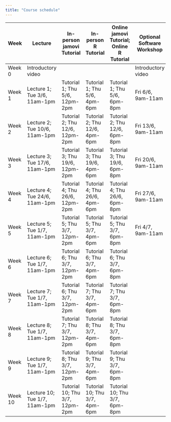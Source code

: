 ```yaml
---
title: "Course schedule"
---
```


| Week    | Lecture                        | In-person jamovi Tutorial      | In-person R Tutorial          | Online jamovi Tutorial; Online R Tutorial | Optional Software Workshop |
|---------|--------------------------------|--------------------------------|-------------------------------|-------------------------------------------|----------------------------|
| Week 0  | Introductory video             |                                |                               |                                           | Introductory video         |
| Week 1  | Lecture 1; Tue 3/6, 11am-1pm   | Tutorial 1; Thu 5/6, 12pm-2pm  | Tutorial 1; Thu 5/6, 4pm-6pm  |  Tutorial 1; Thu 5/6, 6pm-8pm             | Fri 6/6, 9am-11am          |
| Week 2  | Lecture 2; Tue 10/6, 11am-1pm  | Tutorial 2; Thu 12/6, 12pm-2pm | Tutorial 2; Thu 12/6, 4pm-6pm |  Tutorial 2; Thu 12/6, 6pm-8pm            | Fri 13/6, 9am-11am         |
| Week 3  | Lecture 3; Tue 17/6, 11am-1pm  | Tutorial 3; Thu 19/6, 12pm-2pm | Tutorial 3; Thu 19/6, 4pm-6pm |  Tutorial 3; Thu 19/6, 6pm-8pm            | Fri 20/6, 9am-11am         |
| Week 4  | Lecture 4; Tue 24/6, 11am-1pm  | Tutorial 4; Thu 26/6, 12pm-2pm | Tutorial 4; Thu 26/6, 4pm-6pm |  Tutorial 4; Thu 26/6, 6pm-8pm            | Fri 27/6, 9am-11am         |
| Week 5  | Lecture 5; Tue 1/7, 11am-1pm   | Tutorial 5; Thu 3/7, 12pm-2pm  | Tutorial 5; Thu 3/7, 4pm-6pm  |  Tutorial 5; Thu 3/7, 6pm-8pm             | Fri 4/7, 9am-11am          |
| Week 6  | Lecture 6; Tue 1/7, 11am-1pm   | Tutorial 6; Thu 3/7, 12pm-2pm  | Tutorial 6; Thu 3/7, 4pm-6pm  |  Tutorial 6; Thu 3/7, 6pm-8pm             |                            |
| Week 7  | Lecture 7; Tue 1/7, 11am-1pm   | Tutorial 6; Thu 3/7, 12pm-2pm  | Tutorial 7; Thu 3/7, 4pm-6pm  |  Tutorial 7; Thu 3/7, 6pm-8pm             |                            |
| Week 8  | Lecture 8; Tue 1/7, 11am-1pm   | Tutorial 7; Thu 3/7, 12pm-2pm  | Tutorial 8; Thu 3/7, 4pm-6pm  |  Tutorial 8; Thu 3/7, 6pm-8pm             |                            |
| Week 9  | Lecture 9; Tue 1/7, 11am-1pm   | Tutorial 8; Thu 3/7, 12pm-2pm  | Tutorial 9; Thu 3/7, 4pm-6pm  |  Tutorial 9; Thu 3/7, 6pm-8pm             |                            |
| Week 10 | Lecture 10; Tue 1/7, 11am-1pm  | Tutorial 10; Thu 3/7, 12pm-2pm | Tutorial 10; Thu 3/7, 4pm-6pm |  Tutorial 10; Thu 3/7, 6pm-8pm            |                            |
